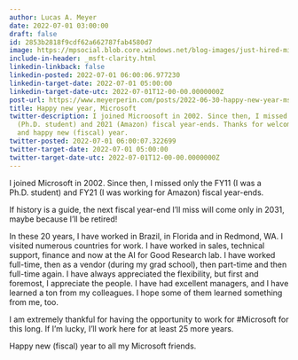 ```yaml
---
author: Lucas A. Meyer
date: 2022-07-01 03:00:00
draft: false
id: 2853b2818f9cdf62a662787fab4580d7
image: https://mpsocial.blob.core.windows.net/blog-images/just-hired-microsoft.jpg
include-in-header: _msft-clarity.html
linkedin-linkback: false
linkedin-posted: 2022-07-01 06:00:06.977230
linkedin-target-date: 2022-07-01 05:00:00
linkedin-target-date-utc: 2022-07-01T12-00-00.0000000Z
post-url: https://www.meyerperin.com/posts/2022-06-30-happy-new-year-msft.html
title: Happy new year, Microsoft
twitter-description: I joined Microosoft in 2002. Since then, I missed only the 2011
  (Ph.D. student) and 2021 (Amazon) fiscal year-ends. Thanks for welcoming me back,
  and happy new (fiscal) year.
twitter-posted: 2022-07-01 06:00:07.322699
twitter-target-date: 2022-07-01 05:00:00
twitter-target-date-utc: 2022-07-01T12-00-00.0000000Z
---
```


I joined Microsoft in 2002. Since then, I missed only the FY11 (I was a Ph.D. student) and FY21 (I was working for Amazon) fiscal year-ends. 

If history is a guide, the next fiscal year-end I'll miss will come only in 2031, maybe because I'll be retired!

In these 20 years, I have worked in Brazil, in Florida and in Redmond, WA. I visited numerous countries for work. I have worked in sales, technical support, finance and now at the AI for Good Research lab. 
I have worked full-time, then as a vendor (during my grad school), then part-time and then full-time again. I have always appreciated the flexibility, but first and foremost, I appreciate the people. 
I have had excellent managers, and I have learned a ton from my colleagues. I hope some of them learned something from me, too.

I am extremely thankful for having the opportunity to work for #Microsoft for this long. If I'm lucky, I'll work here for at least 25 more years.

Happy new (fiscal) year to all my Microsoft friends.


